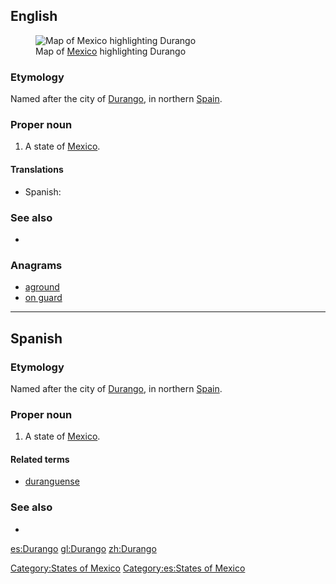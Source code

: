 ==English==
[[File:Mexico map, MX-DUR.svg|thumb|Map of [[Mexico]] highlighting Durango]]
===Etymology===
Named after the city of [[w:Durango, Biscay|Durango]], in northern [[Spain]].

===Proper noun===
{{en-proper noun}}

# A state of [[Mexico]].

====Translations====
{{trans-top|state of Mexico}}
* Spanish: {{t+|es|Durango|m}}
{{trans-mid}}
{{trans-bottom}}

===See also===
* {{pedialite}}

===Anagrams===
* [[aground#English|aground]]
* [[on guard#English|on guard]]

[[Category:States of Mexico]]

----

==Spanish==

===Etymology===
Named after the city of [[w:Durango, Biscay|Durango]], in northern [[Spain]].

===Proper noun===
{{es-proper noun|m}}

# A state of [[Mexico]].

====Related terms====
* [[duranguense]]

===See also===
* {{pedialite|lang=es}}

[[Category:es:States of Mexico]]

[[es:Durango]]
[[gl:Durango]]
[[zh:Durango]]